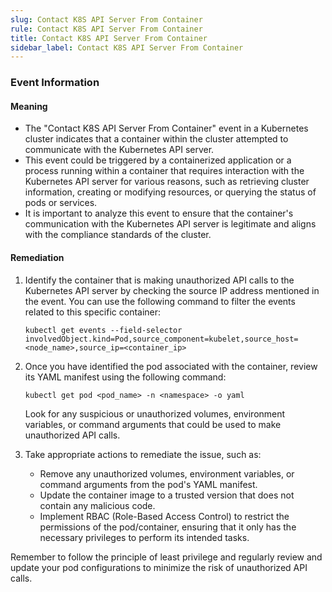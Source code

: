 ```yaml
--- 
slug: Contact K8S API Server From Container
rule: Contact K8S API Server From Container
title: Contact K8S API Server From Container
sidebar_label: Contact K8S API Server From Container
---
```

                   
### Event Information

#### Meaning

- The "Contact K8S API Server From Container" event in a Kubernetes cluster indicates that a container within the cluster attempted to communicate with the Kubernetes API server.
- This event could be triggered by a containerized application or a process running within a container that requires interaction with the Kubernetes API server for various reasons, such as retrieving cluster information, creating or modifying resources, or querying the status of pods or services.
- It is important to analyze this event to ensure that the container's communication with the Kubernetes API server is legitimate and aligns with the compliance standards of the cluster.

#### Remediation

1. Identify the container that is making unauthorized API calls to the Kubernetes API server by checking the source IP address mentioned in the event. You can use the following command to filter the events related to this specific container:

   ```
   kubectl get events --field-selector involvedObject.kind=Pod,source_component=kubelet,source_host=<node_name>,source_ip=<container_ip>
   ```

2. Once you have identified the pod associated with the container, review its YAML manifest using the following command:

   ```
   kubectl get pod <pod_name> -n <namespace> -o yaml
   ```

   Look for any suspicious or unauthorized volumes, environment variables, or command arguments that could be used to make unauthorized API calls.

3. Take appropriate actions to remediate the issue, such as:
   - Remove any unauthorized volumes, environment variables, or command arguments from the pod's YAML manifest.
   - Update the container image to a trusted version that does not contain any malicious code.
   - Implement RBAC (Role-Based Access Control) to restrict the permissions of the pod/container, ensuring that it only has the necessary privileges to perform its intended tasks.

Remember to follow the principle of least privilege and regularly review and update your pod configurations to minimize the risk of unauthorized API calls.


 